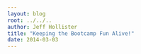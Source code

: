 ```yaml
---
layout: blog
root: ../../..
author: Jeff Hollister
title: "Keeping the Bootcamp Fun Alive!"
date: 2014-03-03
---
```


